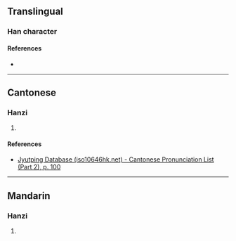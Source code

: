 {{character info/new}}
==Translingual==

===Han character===
{{Han char|rn=46|rad=山|as=11|sn=14|four=|canj=UHOO,XUHOO|ids=⿱山從}}

====References====
* {{Han ref|kx=0318.010|dkj=08382|dj=0618.240|hdz=10794.150|uh=5D78|ud=23928}}

----

==Cantonese==

===Hanzi===
{{yue-hanzi|jyut=[[zung1]]|y=jung1}}

# {{defn|lang=yue|sort=山11}}

====References====
* [http://www.iso10646hk.net/jp/document/download.jsp Jyutping Database (iso10646hk.net) - Cantonese Pronunciation List (Part 2), p. 100]

----

==Mandarin==

===Hanzi===
{{cmn-hanzi|pin=[[zōng]] ([[zong1]])|wg=tsung<sup>1</sup>}}

# {{defn|lang=cmn|sort=山11}}